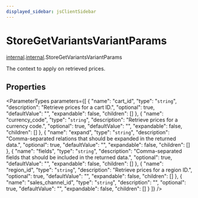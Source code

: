 ```yaml
---
displayed_sidebar: jsClientSidebar
---
```



# StoreGetVariantsVariantParams

[internal](../../modules/internal.mdx).[internal](../modules/internal.internal.mdx).StoreGetVariantsVariantParams

The context to apply on retrieved prices.

## Properties

<ParameterTypes parameters={[
  {
    "name": "cart_id",
    "type": "`string`",
    "description": "Retrieve prices for a cart ID.",
    "optional": true,
    "defaultValue": "",
    "expandable": false,
    "children": []
  },
  {
    "name": "currency_code",
    "type": "`string`",
    "description": "Retrieve prices for a currency code.",
    "optional": true,
    "defaultValue": "",
    "expandable": false,
    "children": []
  },
  {
    "name": "expand",
    "type": "`string`",
    "description": "Comma-separated relations that should be expanded in the returned data.",
    "optional": true,
    "defaultValue": "",
    "expandable": false,
    "children": []
  },
  {
    "name": "fields",
    "type": "`string`",
    "description": "Comma-separated fields that should be included in the returned data.",
    "optional": true,
    "defaultValue": "",
    "expandable": false,
    "children": []
  },
  {
    "name": "region_id",
    "type": "`string`",
    "description": "Retrieve prices for a region ID.",
    "optional": true,
    "defaultValue": "",
    "expandable": false,
    "children": []
  },
  {
    "name": "sales_channel_id",
    "type": "`string`",
    "description": "",
    "optional": true,
    "defaultValue": "",
    "expandable": false,
    "children": []
  }
]} />
